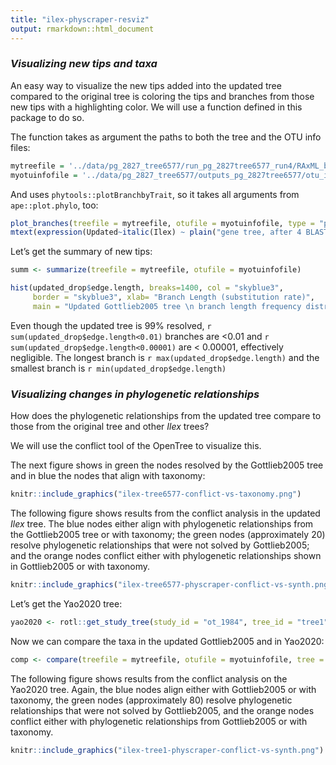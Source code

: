 ```yaml
---
title: "ilex-physcraper-resviz"
output: rmarkdown::html_document
---
```


### *Visualizing new tips and taxa*

An easy way to visualize the new tips added into the updated tree compared to the original tree is coloring the tips and branches from those new tips with a highlighting color. We will use a function defined in this package to do so.

The function takes as argument the paths to both the tree and the OTU info files:

```r
mytreefile = '../data/pg_2827_tree6577/run_pg_2827tree6577_run4/RAxML_bestTree.2020-07-31'
myotuinfofile = '../data/pg_2827_tree6577/outputs_pg_2827tree6577/otu_info_pg_2827tree6577.csv'
```


And uses `phytools::plotBranchbyTrait`, so it takes all arguments from `ape::plot.phylo`, too:

```r
plot_branches(treefile = mytreefile, otufile = myotuinfofile, type = "phylogram", cex = 0.25, edge.width = 0.5, tip_label = "taxon")
mtext(expression(Updated~italic(Ilex) ~ plain("gene tree, after 4 BLAST cycles")), side= 3, line=-1, cex = 0.5)

```
Let's get the summary of new tips:

```r
summ <- summarize(treefile = mytreefile, otufile = myotuinfofile)

hist(updated_drop$edge.length, breaks=1400, col = "skyblue3",
     border = "skyblue3", xlab= "Branch Length (substitution rate)",
     main = "Updated Gottlieb2005 tree \n branch length frequency distribution")
```

Even though the updated tree is 99% resolved, `r sum(updated_drop$edge.length<0.01)`
branches are <0.01 and `r sum(updated_drop$edge.length<0.00001)` are < 0.00001, effectively negligible.
The longest branch is `r max(updated_drop$edge.length)` and the smallest
branch is `r min(updated_drop$edge.length)`



### *Visualizing changes in phylogenetic relationships*

How does the phylogenetic relationships from the updated tree compare to those from the original tree and other *Ilex* trees?

We will use the conflict tool of the OpenTree to visualize this.

The next figure shows in green the nodes resolved by the Gottlieb2005 tree and in blue the nodes that align with taxonomy:
```r

knitr::include_graphics("ilex-tree6577-conflict-vs-taxonomy.png")
```

The following figure shows results from the conflict analysis in the updated *Ilex* tree. The blue nodes either align with phylogenetic relationships from the Gottlieb2005 tree or with taxonomy; the green nodes (approximately 20) resolve phylogenetic relationships that were not solved by Gottlieb2005; and the orange nodes conflict either with phylogenetic relationships shown in Gottlieb2005 or with taxonomy.

```r

knitr::include_graphics("ilex-tree6577-physcraper-conflict-vs-synth.png")
```

Let's get the Yao2020 tree:
```r
yao2020 <- rotl::get_study_tree(study_id = "ot_1984", tree_id = "tree1")
```

Now we can compare the taxa in the updated Gottlieb2005 and in Yao2020:

```r
comp <- compare(treefile = mytreefile, otufile = myotuinfofile, tree = yao2020)
```

The following figure shows results from the conflict analysis on the Yao2020 tree. Again, the blue nodes align either with Gottlieb2005 or with taxonomy, the green nodes (approximately 80) resolve phylogenetic relationships that were not solved by Gottlieb2005, and the orange nodes conflict either with phylogenetic relationships from Gottlieb2005 or with taxonomy.

```r

knitr::include_graphics("ilex-tree1-physcraper-conflict-vs-synth.png")
```
